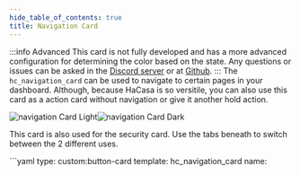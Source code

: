 ```yaml
---
hide_table_of_contents: true
title: Navigation Card
---
```



:::info Advanced
This card is not fully developed and has a more advanced configuration for determining the color based on the state. Any questions or issues can be asked in the [Discord server](https://discord.gg/7yt64Tf) or at [Github](https://discord.gg/7yt64Tf).
:::
The `hc_navigation_card` can be used to navigate to certain pages in your dashboard. Although, because HaCasa is so versitile, you can also use this card as a action card without navigation or give it another hold action.

![navigation Card Light](/img/cards/hc_navigation_card/navigationcard_light.png#light-mode-only)![navigation Card Dark](/img/cards/hc_navigation_card/navigationcard_dark.png#dark-mode-only)

This card is also used for the security card. Use the tabs beneath to switch between the 2 different uses.

<Tabs>
  <TabItem value="usage default" label="Usage default" default>
        ```yaml
        type: custom:button-card
        template: hc_navigation_card
        name: <title of the card>
        entity: <entity for label>
        icon: <icon>
        variables: 
            hc_label_prefix: 'On - ' # Prefix can by anything but the state of the entity will be added after it.
            hc_color: var(--color-gold) # color of the card when the state underneath is met (in this case, higher then 0)
        state:
            - value: 0 # Can also be 'on'
              operator: '>' # if value above is 'on', remove this line
              styles:
                  card:
                    - background: <"[[[ return variables.hc_color ]]]"> # Let this be
                  name:
                    - color: white
                  label:
                    - color: white
                  icon:
                    - color: white
            - value: 0 # Can also be 'off'
              styles:
                  icon:
                    - color: <desired icon color> # color of the icon when the state is met (in this case, just 0)
        tap_action:
            action: navigate
            navigation_path: <navigation path>
        ```
  </TabItem>
  <TabItem value="usage security" label="Usage Security">

        ```yaml
          type: custom:button-card
          template: hc_navigation_card_security
          name: <title of the card>
          entity: <security entity>
          variables: 
            hc_color: var(--color-blue) # color of the card when the alarm is not off
          tap_action:
            action: navigate
            navigation_path: <navigation path>
        ```
  </TabItem>
  <TabItem value="template" label="Template">

    <CodeBlock language="yaml">{MyComponentSource}</CodeBlock>

</TabItem>
</Tabs>

## Variables

| Variable | Default | Required | Description|
|----------|---------|----------|------------|
| label_prefix | 'On - ' | No | Prefix can by anything but the state of the entity will be added after it. |
| color | var(--color-orange) | No | The color of the card when the state is on |
| icon_color | var(--text) | No | The color of the icon when the state is off |